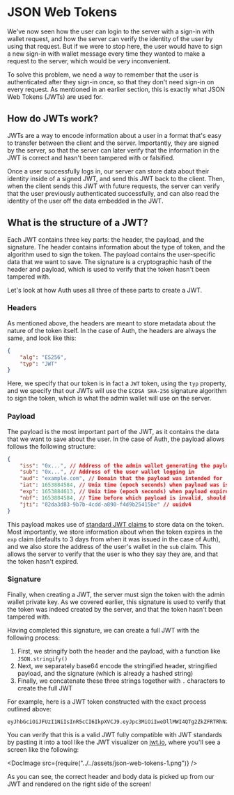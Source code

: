 
# JSON Web Tokens

We've now seen how the user can login to the server with a sign-in with wallet request, and how the server can verify the identity of the user by using that request. But if we were to stop here, the user would have to sign a new sign-in with wallet message every time they wanted to make a request to the server, which would be very inconvenient.

To solve this problem, we need a way to remember that the user is authenticated after they sign-in once, so that they don't need sign-in on every request. As mentioned in an earlier section, this is exactly what JSON Web Tokens (JWTs) are used for.

## How do JWTs work?

JWTs are a way to encode information about a user in a format that's easy to transfer between the client and the server. Importantly, they are signed by the server, so that the server can later verify that the information in the JWT is correct and hasn't been tampered with or falsified.

Once a user successfully logs in, our server can store data about their identity inside of a signed JWT, and send this JWT back to the client. Then, when the client sends this JWT with future requests, the server can verify that the user previously authenticated successfully, and can also read the identity of the user off the data embedded in the JWT.

## What is the structure of a JWT?

Each JWT contains three key parts: the header, the payload, and the signature. The header contains information about the type of token, and the algorithm used to sign the token. The payload contains the user-specific data that we want to save. The signature is a cryptographic hash of the header and payload, which is used to verify that the token hasn't been tampered with.

Let's look at how Auth uses all three of these parts to create a JWT.

### Headers

As mentioned above, the headers are meant to store metadata about the nature of the token itself. In the case of Auth, the headers are always the same, and look like this:

```json
{
	"alg": "ES256",
	"typ": "JWT"
}
```

Here, we specify that our token is in fact a `JWT` token, using the `typ` property, and we specify that our JWTs will use the `ECDSA SHA-256` signature algorithm to sign the token, which is what the admin wallet will use on the server.

### Payload

The payload is the most important part of the JWT, as it contains the data that we want to save about the user. In the case of Auth, the payload allows follows the following structure:

```json
{
	"iss": "0x...", // Address of the admin wallet generating the payload
	"sub": "0x...", // Address of the user wallet logging in
	"aud": "example.com", // Domain that the payload was intended for
	"iat": 1653884584, // Unix time (epoch seconds) when payload was issued
	"exp": 1653884613, // Unix time (epoch seconds) when payload expires
	"nbf": 1653884584, // Time before which payload is invalid, should default to iat
	"jti": "82da3d83-9b7b-4cdd-a890-f4d9b25415be" // uuidv4
}
```

This payload makes use of [standard JWT claims](https://www.iana.org/assignments/jwt/jwt.xhtml#claims) to store data on the token. Most importantly, we store information about when the token expires in the `exp` claim (defaults to 3 days from when it was issued in the case of Auth), and we also store the address of the user's wallet in the `sub` claim. This allows the server to verify that the user is who they say they are, and that the token hasn't expired.

### Signature

Finally, when creating a JWT, the server must sign the token with the admin wallet private key. As we covered earlier, this signature is used to verify that the token was indeed created by the server, and that the token hasn't been tampered with.

Having completed this signature, we can create a full JWT with the following process:

1. First, we stringify both the header and the payload, with a function like `JSON.stringify()`
2. Next, we separately base64 encode the stringified header, stringified payload, and the signature (which is already a hashed string)
3. Finally, we concatenate these three strings together with `.` characters to create the full JWT

For example, here is a JWT token constructed with the exact process outlined above:

```
eyJhbGciOiJFUzI1NiIsInR5cCI6IkpXVCJ9.eyJpc3MiOiIweDllMWI4QTg2ZkZFRTRhNzE3NURBRTRiREIxY0MxMmQxMTFEY2IzRDYiLCJzdWIiOiIweDllMWI4QTg2ZkZFRTRhNzE3NURBRTRiREIxY0MxMmQxMTFEY2IzRDYiLCJhdWQiOiJ0aGlyZHdlYi5jb20iLCJleHAiOjE2NTU1MTcwNjYsIm5iZiI6MTY1NTQ5OTA2NiwiaWF0IjoxNjU1NDk5MDY2LCJqdGkiOiI1M2I1M2JlOC0zMWVmLTQzZjAtYjE4OS0zYTFiMWZjOTU4MjUifQ.MHg5ZTlkZTkxYmVmZTlmZGRjOWQzYWQxY2M5ODNjOWIzNzFhMmUwNGU2OTM1OGVkNjg1MWU5ZDM2ZTEzMWJmNjU4NDUwNDYxOTM1ZDlkMjcxODgwYTRkMTE1ZGVlNjk0OTkwNzMwN2ViZWM4ZmRkZTI3NTgxMDczNjllMTFkNWU5ZTFi
```

You can verify that this is a valid JWT fully compatible with JWT standards by pasting it into a tool like the JWT visualizer on [jwt.io](https://jwt.io), where you'll see a screen like the following:

<DocImage src={require("../../assets/json-web-tokens-1.png")} />

As you can see, the correct header and body data is picked up from our JWT and rendered on the right side of the screen!

